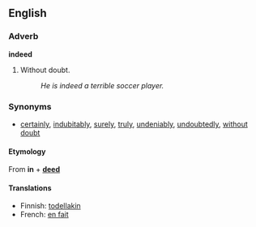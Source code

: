==English==
===Adverb===
'''indeed'''

#Without doubt.
#:''He is indeed a terrible soccer player.''

===Synonyms===
*[[certainly]], [[indubitably]], [[surely]], [[truly]], [[undeniably]], [[undoubtedly]], [[without doubt]]

====Etymology====
From '''in''' + '''[[deed]]'''

====Translations====
*Finnish: [[todellakin]]
*French: [[en fait]]
